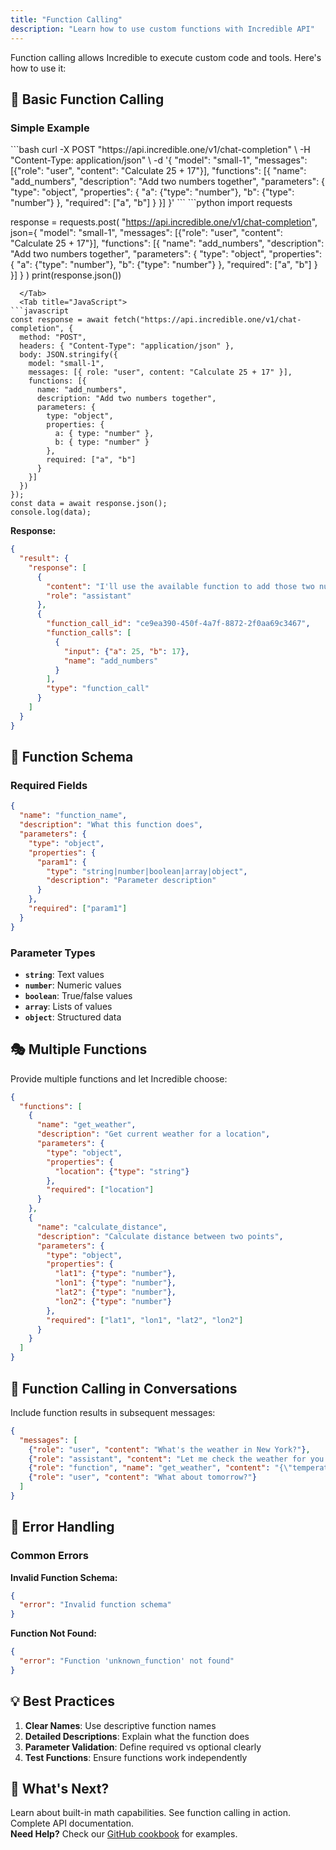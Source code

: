 ```yaml
---
title: "Function Calling"
description: "Learn how to use custom functions with Incredible API"
---
```


Function calling allows Incredible to execute custom code and tools. Here's how to use it:

## 🚀 Basic Function Calling

### Simple Example

<Tabs>
  <Tab title="cURL">
```bash
curl -X POST "https://api.incredible.one/v1/chat-completion" \
  -H "Content-Type: application/json" \
  -d '{
    "model": "small-1",
    "messages": [{"role": "user", "content": "Calculate 25 + 17"}],
    "functions": [{
      "name": "add_numbers",
      "description": "Add two numbers together",
      "parameters": {
        "type": "object",
        "properties": {
          "a": {"type": "number"},
          "b": {"type": "number"}
        },
        "required": ["a", "b"]
      }
    }]
  }'
```
  </Tab>
  <Tab title="Python">
```python
import requests

response = requests.post(
    "https://api.incredible.one/v1/chat-completion",
    json={
        "model": "small-1",
        "messages": [{"role": "user", "content": "Calculate 25 + 17"}],
        "functions": [{
            "name": "add_numbers",
            "description": "Add two numbers together",
            "parameters": {
                "type": "object",
                "properties": {
                    "a": {"type": "number"},
                    "b": {"type": "number"}
                },
                "required": ["a", "b"]
            }
        }]
    }
)
print(response.json())
```
  </Tab>
  <Tab title="JavaScript">
```javascript
const response = await fetch("https://api.incredible.one/v1/chat-completion", {
  method: "POST",
  headers: { "Content-Type": "application/json" },
  body: JSON.stringify({
    model: "small-1",
    messages: [{ role: "user", content: "Calculate 25 + 17" }],
    functions: [{
      name: "add_numbers",
      description: "Add two numbers together",
      parameters: {
        type: "object",
        properties: {
          a: { type: "number" },
          b: { type: "number" }
        },
        required: ["a", "b"]
      }
    }]
  })
});
const data = await response.json();
console.log(data);
```
  </Tab>
</Tabs>

**Response:**
```json
{
  "result": {
    "response": [
      {
        "content": "I'll use the available function to add those two numbers for you.",
        "role": "assistant"
      },
      {
        "function_call_id": "ce9ea390-450f-4a7f-8872-2f0aa69c3467",
        "function_calls": [
          {
            "input": {"a": 25, "b": 17},
            "name": "add_numbers"
          }
        ],
        "type": "function_call"
      }
    ]
  }
}
```

## 🔧 Function Schema

### Required Fields

```json
{
  "name": "function_name",
  "description": "What this function does",
  "parameters": {
    "type": "object",
    "properties": {
      "param1": {
        "type": "string|number|boolean|array|object",
        "description": "Parameter description"
      }
    },
    "required": ["param1"]
  }
}
```

### Parameter Types

- **`string`**: Text values
- **`number`**: Numeric values
- **`boolean`**: True/false values
- **`array`**: Lists of values
- **`object`**: Structured data

## 🎭 Multiple Functions

Provide multiple functions and let Incredible choose:

```json
{
  "functions": [
    {
      "name": "get_weather",
      "description": "Get current weather for a location",
      "parameters": {
        "type": "object",
        "properties": {
          "location": {"type": "string"}
        },
        "required": ["location"]
      }
    },
    {
      "name": "calculate_distance",
      "description": "Calculate distance between two points",
      "parameters": {
        "type": "object",
        "properties": {
          "lat1": {"type": "number"},
          "lon1": {"type": "number"},
          "lat2": {"type": "number"},
          "lon2": {"type": "number"}
        },
        "required": ["lat1", "lon1", "lat2", "lon2"]
      }
    }
  ]
}
```

## 🔄 Function Calling in Conversations

Include function results in subsequent messages:

```json
{
  "messages": [
    {"role": "user", "content": "What's the weather in New York?"},
    {"role": "assistant", "content": "Let me check the weather for you."},
    {"role": "function", "name": "get_weather", "content": "{\"temperature\": 72, \"condition\": \"sunny\"}"},
    {"role": "user", "content": "What about tomorrow?"}
  ]
}
```

## 🚨 Error Handling

### Common Errors

**Invalid Function Schema:**
```json
{
  "error": "Invalid function schema"
}
```

**Function Not Found:**
```json
{
  "error": "Function 'unknown_function' not found"
}
```

## 💡 Best Practices

1. **Clear Names**: Use descriptive function names
2. **Detailed Descriptions**: Explain what the function does
3. **Parameter Validation**: Define required vs optional clearly
4. **Test Functions**: Ensure functions work independently

## 🎯 What's Next?

<div style={{ display: 'grid', gridTemplateColumns: 'repeat(3, minmax(0, 1fr))', gap: '16px' }}>
  <Card title="Mathematical Operations" icon="calculator" href="/guides/mathematical-operations">
    Learn about built-in math capabilities.
  </Card>
  <Card title="Examples" icon="file-code" href="/examples/function-calling">
    See function calling in action.
  </Card>
  <Card title="API Reference" icon="book" href="/api-reference/chat/completion">
    Complete API documentation.
  </Card>
</div>

<div style={{ border: '1px solid #FF6200', borderRadius: '12px', padding: '16px', margin: '16px 0', background: 'rgba(255, 98, 0, 0.08)' }}>
  <strong>Need Help?</strong> Check our <a href="https://github.com/Norditech-AB/Incredible-API-Cookbook" style={{color: '#FF6200'}}>GitHub cookbook</a> for examples.
</div>


